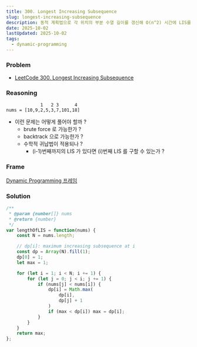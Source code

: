 ```yaml
---
title: 300. Longest Increasing Subsequence
slug: longest-increasing-subsequence
description: 동적 계획법으로 각 위치의 부분 수열 길이를 갱신해 O(n^2) 시간에 LIS를 계산하기
date: 2025-10-02
lastUpdated: 2025-10-02
tags:
  - dynamic-programming
---
```


### Problem 

* [LeetCode 300. Longest Increasing Subsequence](https://leetcode.com/problems/longest-increasing-subsequence/)


### Reasoning

```
             1   2 3      4
nums = [10,9,2,5,3,7,101,18]
```

- 이런 문제는 어떻게 풀어야 할까 ?
    - brute force 로 가능한가 ?
    - backtrack 으로 가능한가 ?
    - 수학적 귀납법이 적용되나 ? 
      - (i-1)번째까지의 LIS 가 있다면 (i)번째 LIS 를 구할 수 있는가 ?

### Frame

[Dynamic Programming 프레임](../../frame/frame-dynamic-programming/)

### Solution

```typescript
/**
 * @param {number[]} nums
 * @return {number}
 */
var lengthOfLIS = function(nums) {
    const N = nums.length;

    // dp[i]: maximum increasing subsequence at i
    const dp = Array(N).fill(1);
    dp[0] = 1;
    let max = 1;

    for (let i = 1; i < N; i += 1) {
        for (let j = 0; j < i; j += 1) {
            if (nums[j] < nums[i]) {
                dp[i] = Math.max(
                    dp[i],
                    dp[j] + 1
                )
                if (max < dp[i]) max = dp[i];
            }
        }
    }
    return max;
};
```
